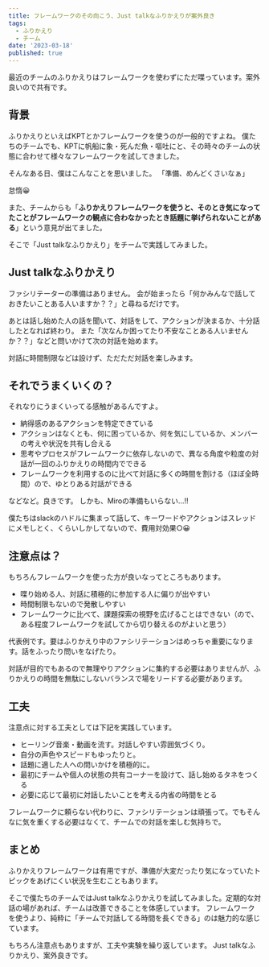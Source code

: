 ```yaml
---
title: フレームワークのその向こう、Just talkなふりかえりが案外良き
tags:
  - ふりかえり
  - チーム
date: '2023-03-18'
published: true
---
```


最近のチームのふりかえりはフレームワークを使わずにただ喋っています。案外良いので共有です。

## 背景

ふりかえりといえばKPTとかフレームワークを使うのが一般的ですよね。
僕たちのチームでも、KPTに帆船に象・死んだ魚・嘔吐にと、その時々のチームの状態に合わせて様々なフレームワークを試してきました。

そんなある日、僕はこんなことを思いました。
「準備、めんどくさいなぁ」

怠惰😀

また、チームからも「**ふりかえりフレームワークを使うと、そのとき気になってたことがフレームワークの観点に合わなかったとき話題に挙げられないことがある**」という意見が出てました。

そこで「Just talkなふりかえり」をチームで実践してみました。

## Just talkなふりかえり

ファシリテーターの準備はありません。
会が始まったら「何かみんなで話しておきたいことある人いますか？？」と尋ねるだけです。

あとは話し始めた人の話を聞いて、対話をして、アクションが決まるか、十分話したとなれば終わり。
また「次なんか困ってたり不安なことある人いませんか？？」などと問いかけて次の対話を始めます。

対話に時間制限などは設けず、ただただ対話を楽しみます。

## それでうまくいくの？

それなりにうまくいってる感触があるんですよ。

- 納得感のあるアクションを特定できている
- アクションはなくとも、何に困っているか、何を気にしているか、メンバーの考えや状況を共有し合える
- 思考やプロセスがフレームワークに依存しないので、異なる角度や粒度の対話が一回のふりかえりの時間内でできる
- フレームワークを利用するのに比べて対話に多くの時間を割ける（ほぼ全時間）ので、ゆとりある対話ができる

などなど。良きです。
しかも、Miroの準備もいらない…!!

僕たちはslackのハドルに集まって話して、キーワードやアクションはスレッドにメモしとく、くらいしかしてないので、費用対効果○😀

## 注意点は？

もちろんフレームワークを使った方が良いなってところもあります。

- 喋り始める人、対話に積極的に参加する人に偏りが出やすい
- 時間制限もないので発散しやすい
- フレームワークに比べて、課題探索の視野を広げることはできない（ので、ある程度フレームワークを試してから切り替えるのがよいと思う）

代表例です。要はふりかえり中のファシリテーションはめっちゃ重要になります。話をふったり問いをなげたり。

対話が目的でもあるので無理やりアクションに集約する必要はありませんが、ふりかえりの時間を無駄にしないバランスで場をリードする必要があります。

## 工夫

注意点に対する工夫としては下記を実践しています。

- ヒーリング音楽・動画を流す。対話しやすい雰囲気づくり。
- 自分の声色やスピードもゆったりと。
- 話題に適した人への問いかけを積極的に。
- 最初にチームや個人の状態の共有コーナーを設けて、話し始めるタネをつくる
- 必要に応じて最初に対話したいことを考える内省の時間をとる

フレームワークに頼らない代わりに、ファシリテーションは頑張って。でもそんなに気を重くする必要はなくて、チームでの対話を楽しむ気持ちで。

## まとめ

ふりかえりフレームワークは有用ですが、準備が大変だったり気になっていたトピックをあげにくい状況を生むこともあります。

そこで僕たちのチームではJust talkなふりかえりを試してみました。定期的な対話の場があれば、チームは改善できることを体感しています。
フレームワークを使うより、純粋に「チームで対話してる時間を長くできる」のは魅力的な感じています。

もちろん注意点もありますが、工夫や実験を繰り返しています。
Just talkなふりかえり、案外良きです。
